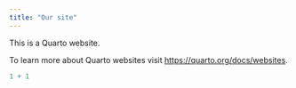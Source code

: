 ```yaml
---
title: "Our site"
---
```


This is a Quarto website.

To learn more about Quarto websites visit <https://quarto.org/docs/websites>.

```r
1 + 1
```
